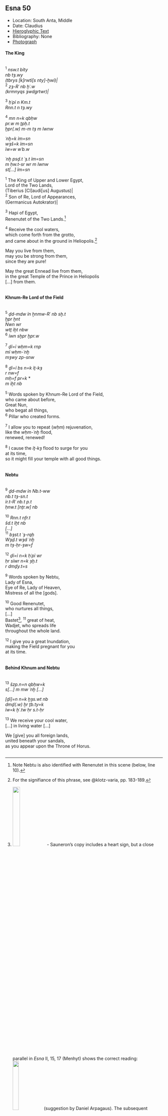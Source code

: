 ## Esna 50 {-}  
  
<style>  
  
  .col2 {  
    columns: 2 320px;         /* number of columns and width in pixels*/  
    -webkit-columns: 2 320px; /* chrome, safari */  
    -moz-columns: 2 320px;    /* firefox */  
    -webkit-column-break-inside: avoid;  
    -page-break-inside: avoid;  
    -break-inside: avoid;  
  }  
  
</style>  
  
- Location: South Anta, Middle   
- Date: Claudius  
- [Hieroglyphic Text](https://www.ifao.egnet.net/uploads/publications/enligne/Temples-Esna002.pdf#page=177){target="_blank"}  
- Bibliography: None  
- [Photograph](http://www.temples-egypte.net/sud/esna/devant/montantSud.html){target="_blank"}
  
#### The King {-}  
  
<div class="col2">  
  

^1^ *nsw.t bỉty  *  
*nb tȝ.wy  *  
*(tbrys [k]rwtỉ[s nty]-ḫwỉ)|  *  
^2^ *zȝ-Rʿ nb ḫʿ.w  *  
*(krmnyqs ȝwdgrtwr)|  *  

^3^ *ḥʿpỉ n Km.t  *  
*Rnn.t n tȝ.wy  *  
  
^4^ *mn n=k qbḥw  *  
*pr.w m ṯpḥ.t  *  
*ḫpr(.w) m-m tȝ m Iwnw  *  
    
*ʿnḫ=k ỉm=sn  *  
*wȝš=k ỉm=sn  *  
*ỉw=w wʿb.w  *  
    
*ʿnḫ psḏ.t ʿȝ.t ỉm=sn  *  
  *m ḥw.t-sr wr m Iwnw  *  
*st[...] ỉm=sn  *

^1^ The King of Upper and Lower Egypt,  
Lord of the Two Lands,  
(Tiberius [Cl]audi[us] Augustus)|  
^2^ Son of Re, Lord of Appearances,  
(Germanicus Autokrator)|  
  
^3^ Hapi of Egypt,  
Renenutet of the Two Lands.[^fn-50-1]  
  
^4^ Receive the cool waters,  
which come forth from the grotto,  
and came about in the ground in Heliopolis.[^fn-50-2]  
  
May you live from them,  
may you be strong from them,  
since they are pure!  
  
May the great Ennead live from them,  
in the great Temple of the Prince in Heliopolis  
[...] from them.  
  
</div>

[^fn-50-1]: Note Nebtu is also identified with Renenutet in this scene (below, line 10). 
[^fn-50-2]: For the signifiance of this phrase, see @klotz-varia, pp. 183-189.

#### Khnum-Re Lord of the Field {-}

<div class="col2"> 

^5^ *ḏd-mdw ỉn ẖnmw-Rʿ nb sḫ.t  *  
*ḫpr ḫnt  *  
*Nwn wr  *  
*wtṯ ỉḫt nbw  *  
^6^ *ỉwn sḫpr ḫpr.w  *


^7^ *ḏỉ=ỉ wḥm=k rnp  *  
*mỉ wḥm-ʿnḫ  *  
*mȝwy zp-snw  *  
  
^8^ *ḏỉ=ỉ bs n=k ỉṯ-kȝ  *  
*r nw=f  *  
*mḥ=f pr=k* *  
*m ỉḫt nb  *  
  
^5^ Words spoken by Khnum-Re Lord of the Field,  
who came about before,  
Great Nun,  
who begat all things,  
^6^ Pillar who created forms.  
  
^7^ I allow you to repeat (*wḥm*) rejuvenation,  
like the *wḥm-ʿnḫ* flood,  
renewed, renewed!  
  
^8^ I cause the *ỉṯ-kȝ* flood to surge for you  
at its time,  
so it might fill your temple with all good things.  

</div>

#### Nebtu  {-}

<div class="col2"> 

^9^ *ḏd-mdw ỉn Nb.t-ww  *  
*nb.t tȝ-sn.t  *  
*ỉr.t-Rʿ nb.t p.t  *  
*ḥnw.t [nṯr.w] nb  *  
  
^10^ *Rnn.t nfr.t  *  
*šd.t ỉḫt nb  *  
*[...]   *  
^11^ *bȝst.t ʿȝ-rqḥ  *  
*Wȝḏ.t wȝd ʿnḫ  *  
*m tȝ-ḥr-ȝw=f  *  
    
^12^ *ḏỉ=ỉ n=k ḥʿpỉ wr  *  
*ḥr sỉwr n=k ȝḫ.t  *  
*r dmḏy.t=s  *  
   
^9^ Words spoken by Nebtu,  
Lady of Esna,  
Eye of Re, Lady of Heaven,  
Mistress of all the [gods].  
  
^10^ Good Renenutet,  
who nurtures all things,  
[...]  
Bastet[^fn-50-3], ^11^ great of heat,  
Wadjet, who spreads life  
throughout the whole land.  
  
^12^ I give you a great Inundation,  
making the Field pregnant for you  
at its time.  

</div>

[^fn-50-3]: ![](images/50_2.png){width=22%} - Sauneron's copy includes a heart sign, but a close parallel in *Esna* II, 15, 17 (Menhyt) shows the correct reading: ![](images/50_1.png){width=20%} (suggestion by Daniel Arpagaus). The subsequent epithets are also paralleled in that text.

#### Behind Khnum and Nebtu  {-}

<div class="col2"> 

^13^ *šzp.n=n qbḥw=k  *  
*s[...] m mw ʿnḫ [...]  *  
    
*[ḏỉ]=n n=k ḫȝs.wt nb  *  
*dmḏ(.w) ẖr ṯb.ty=k  *  
*ỉw=k ḫʿ.tw ḥr s.t-ḥr  *  
  
^13^ We receive your cool water,  
[...] in living water [...]  
  
We [give] you all foreign lands,  
united beneath your sandals,  
as you appear upon the Throne of Horus. 
  
</div>
